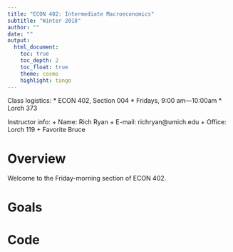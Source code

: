 ```yaml
---
title: "ECON 402: Intermediate Macroeconomics"
subtitle: "Winter 2018"
author: ""
date: ""
output: 
  html_document:
    toc: true
    toc_depth: 2
    toc_float: true
    theme: cosmo
    highlight: tango
---
```


Class logistics:
* ECON 402, Section 004
* Fridays, 9:00 am&mdash;10:00am
* Lorch 373

Instructor info:
+ Name: Rich Ryan
+ E-mail: richryan@umich.edu
+ Office: Lorch 119
+ Favorite Bruce 

# Overview

Welcome to the Friday-morning section of ECON 402.

# Goals

# Code

